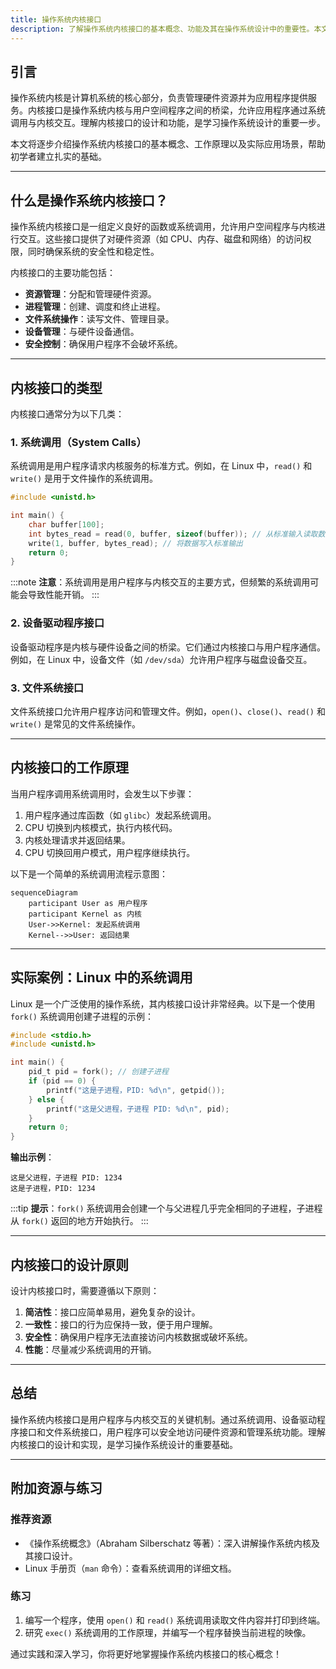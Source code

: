 ```yaml
---
title: 操作系统内核接口
description: 了解操作系统内核接口的基本概念、功能及其在操作系统设计中的重要性。本文将通过清晰的解释、代码示例和实际案例，帮助初学者掌握这一核心主题。
---
```


## 引言

操作系统内核是计算机系统的核心部分，负责管理硬件资源并为应用程序提供服务。内核接口是操作系统内核与用户空间程序之间的桥梁，允许应用程序通过系统调用与内核交互。理解内核接口的设计和功能，是学习操作系统设计的重要一步。

本文将逐步介绍操作系统内核接口的基本概念、工作原理以及实际应用场景，帮助初学者建立扎实的基础。

---

## 什么是操作系统内核接口？

操作系统内核接口是一组定义良好的函数或系统调用，允许用户空间程序与内核进行交互。这些接口提供了对硬件资源（如 CPU、内存、磁盘和网络）的访问权限，同时确保系统的安全性和稳定性。

内核接口的主要功能包括：
- **资源管理**：分配和管理硬件资源。
- **进程管理**：创建、调度和终止进程。
- **文件系统操作**：读写文件、管理目录。
- **设备管理**：与硬件设备通信。
- **安全控制**：确保用户程序不会破坏系统。

---

## 内核接口的类型

内核接口通常分为以下几类：

### 1. 系统调用（System Calls）
系统调用是用户程序请求内核服务的标准方式。例如，在 Linux 中，`read()` 和 `write()` 是用于文件操作的系统调用。

```c
#include <unistd.h>

int main() {
    char buffer[100];
    int bytes_read = read(0, buffer, sizeof(buffer)); // 从标准输入读取数据
    write(1, buffer, bytes_read); // 将数据写入标准输出
    return 0;
}
```

:::note
**注意**：系统调用是用户程序与内核交互的主要方式，但频繁的系统调用可能会导致性能开销。
:::

### 2. 设备驱动程序接口
设备驱动程序是内核与硬件设备之间的桥梁。它们通过内核接口与用户程序通信。例如，在 Linux 中，设备文件（如 `/dev/sda`）允许用户程序与磁盘设备交互。

### 3. 文件系统接口
文件系统接口允许用户程序访问和管理文件。例如，`open()`、`close()`、`read()` 和 `write()` 是常见的文件系统操作。

---

## 内核接口的工作原理

当用户程序调用系统调用时，会发生以下步骤：
1. 用户程序通过库函数（如 `glibc`）发起系统调用。
2. CPU 切换到内核模式，执行内核代码。
3. 内核处理请求并返回结果。
4. CPU 切换回用户模式，用户程序继续执行。

以下是一个简单的系统调用流程示意图：

```mermaid
sequenceDiagram
    participant User as 用户程序
    participant Kernel as 内核
    User->>Kernel: 发起系统调用
    Kernel-->>User: 返回结果
```

---

## 实际案例：Linux 中的系统调用

Linux 是一个广泛使用的操作系统，其内核接口设计非常经典。以下是一个使用 `fork()` 系统调用创建子进程的示例：

```c
#include <stdio.h>
#include <unistd.h>

int main() {
    pid_t pid = fork(); // 创建子进程
    if (pid == 0) {
        printf("这是子进程，PID: %d\n", getpid());
    } else {
        printf("这是父进程，子进程 PID: %d\n", pid);
    }
    return 0;
}
```

**输出示例**：
```
这是父进程，子进程 PID: 1234
这是子进程，PID: 1234
```

:::tip
**提示**：`fork()` 系统调用会创建一个与父进程几乎完全相同的子进程，子进程从 `fork()` 返回的地方开始执行。
:::

---

## 内核接口的设计原则

设计内核接口时，需要遵循以下原则：
1. **简洁性**：接口应简单易用，避免复杂的设计。
2. **一致性**：接口的行为应保持一致，便于用户理解。
3. **安全性**：确保用户程序无法直接访问内核数据或破坏系统。
4. **性能**：尽量减少系统调用的开销。

---

## 总结

操作系统内核接口是用户程序与内核交互的关键机制。通过系统调用、设备驱动程序接口和文件系统接口，用户程序可以安全地访问硬件资源和管理系统功能。理解内核接口的设计和实现，是学习操作系统设计的重要基础。

---

## 附加资源与练习

### 推荐资源
- 《操作系统概念》（Abraham Silberschatz 等著）：深入讲解操作系统内核及其接口设计。
- Linux 手册页（`man` 命令）：查看系统调用的详细文档。

### 练习
1. 编写一个程序，使用 `open()` 和 `read()` 系统调用读取文件内容并打印到终端。
2. 研究 `exec()` 系统调用的工作原理，并编写一个程序替换当前进程的映像。

通过实践和深入学习，你将更好地掌握操作系统内核接口的核心概念！